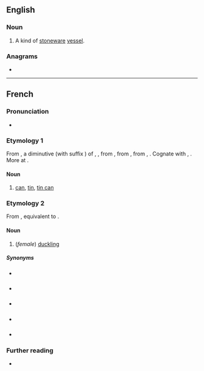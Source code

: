 ==English==

===Noun===
{{en-noun}}

# A kind of [[stoneware]] [[vessel]].

===Anagrams===
* {{anagrams|en|a=aceentt|catenet}}

----

==French==

===Pronunciation===
* {{fr-IPA}}

===Etymology 1===
From {{inh|fr|frm|kanete||vase, pitcher for serving beer}}, a diminutive (with suffix {{m|fr|-ette}}) of {{der|fr|ML.|cana}}, {{m|la|canna||can, jug, vessel}}, from {{der|fr|frk|*kannu|*kanna|jug, pitcher, can}}, from {{der|fr|gem-pro|*kannǭ||tankard, mug, can}}, from {{der|fr|ine-pro|*gandʰ-}}, {{m|ine-pro|*gan-||a vessel, tub}}. Cognate with {{cog|goh|channa||can}}, {{cog|ang|canne||can}}. More at {{l|en|can}}.

====Noun====
{{fr-noun|f}}

# [[can]], [[tin]], [[tin can]]

===Etymology 2===
From {{inh|fr|frm|canette}}, equivalent to {{af|fr|cane|-ette}}.

====Noun====
{{fr-noun|f}}

# (''female'') [[duckling]]

=====Synonyms=====
* {{l|fr|canardeau}} {{q|[[cane]] + [[-ard]] + [[-eau]]}}
* {{l|fr|canet}} {{q|[[cane]] + [[-et]]; [[Old French]]}}
* {{l|fr|caneton}} {{q|[[cane]] + [[-et]] + [[-on]]}}
* {{l|fr|canetonne}} {{q|[[cane]] + [[-et]] + [[-onne]]}}
* {{l|fr|canichon}} {{q|[[cane]] + [[-iche]] + [[-on]]}}

===Further reading===
* {{R:TLFi}}